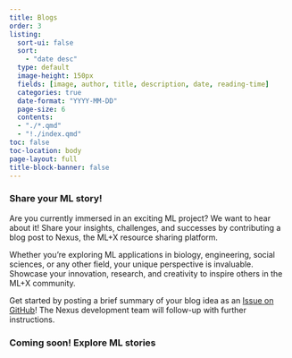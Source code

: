 ```yaml
---
title: Blogs
order: 3
listing:
  sort-ui: false
  sort:
    - "date desc"
  type: default
  image-height: 150px
  fields: [image, author, title, description, date, reading-time]
  categories: true
  date-format: "YYYY-MM-DD"
  page-size: 6
  contents:
  - "./*.qmd"
  - "!./index.qmd"
toc: false
toc-location: body
page-layout: full
title-block-banner: false
---
```

### Share your ML story!
Are you currently immersed in an exciting ML project? We want to hear about it! Share your insights, challenges, and successes by contributing a blog post to Nexus, the ML+X resource sharing platform.

Whether you're exploring ML applications in biology, engineering, social sciences, or any other field, your unique perspective is invaluable. Showcase your innovation, research, and creativity to inspire others in the ML+X community.

Get started by posting a brief summary of your blog idea as an [Issue on GitHub](https://github.com/UW-Madison-DataScience/ML-X-Nexus/issues)! The Nexus development team will follow-up with further instructions.

### Coming soon! Explore ML stories
